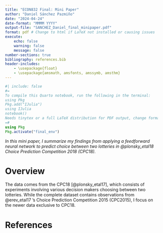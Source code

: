 ```yaml
---
title: "ECON832 Final: Mini Paper"
author: "Daniel Sánchez Pazmiño"
date: "2024-04-24"
date-format: "MMMM YYYY"
output-file: "SANCHEZ_Daniel_final_minipaper.pdf"
format: pdf # Change to html if LaTeX not installed or causing issues
execute:
    echo: false
    warning: false
    message: false
number-sections: true
bibliography: references.bib
header-includes:
    - \usepackage{float}
    - \usepackage{amsmath, amsfonts, amssymb, amsthm}
---
```


```julia
#| include: false
#=
To compile this Quarto notebook, run the following in the terminal:
using Pkg
Pkg.add("IJulia")
using IJulia
notebook()
Needs tinytex or a full LaTeX distribution for PDF output, change format to html or docx if not available
=#
using Pkg
Pkg.activate("final_env")
```

*In this mini paper, I summarize my findings from applying a feedforward neural network to predict choice between two lotteries in @plonsky_etal18 Choice Prediction Competition 2018 (CPC18). * 

# Overview 

The data comes from the CPC18 [@plonsky_etal17], which consists of experiments involving various decision makers choosing between two lotteries. While the complete dataset contains observations from @erev_etal17 's Choice Prediction Competition 2015 (CPC2015), I focus on the newer data exclusive to CPC18. 

# References {.unnumbered}

:::{.refs}

:::